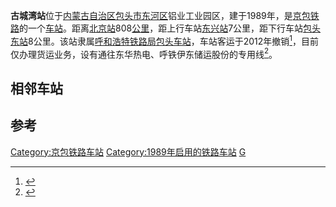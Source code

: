 {{Coord|40.552246|110.10498|type:railwaystation_region:CN_source:GoogleMaps|display=title}}
{{noteTA
|1=zh-cn:始发车次; zh-hk:列車班次;
|2=zh-cn:车次; zh-hk:班次;
}}
{{Infobox China railway station
|车站名称=古城湾站
|图片=
|eng_name = Guchengwan Railway Station
|code = 12644<ref>{{cite book|title=中华人民共和国铁路车站代码（GB/T 10302-2010）|publisher=中国标准出版社|year=2010|isbn=155066140495|ignore-isbn-error=true|pages=12}}</ref>
|commercial_code = GCC
|pinyin_code = GCW
|车站位置=[[内蒙古自治区|内蒙古自治区]][[包头市|包头市]][[东河区|东河区]]铝业工业园区古城湾
|坐标=
|归属=[[呼和浩特局集团|呼和浩特局集团]][[包头站|包头车站]]
|线路=[[唐包铁路|唐包铁路]]
|车站等级=[[五等站_(中铁)|五等站]]
|到发线数目=
|月台数目=
}}

'''古城湾站'''位于[[内蒙古自治区|内蒙古自治区]][[包头市|包头市]][[东河区|东河区]]铝业工业园区，建于1989年，是[[京包铁路|京包铁路]]的一个[[铁路车站|车站]]。距离[[北京站|北京站]]808[[公里|公里]]，距上行车站[[东兴站|东兴站]]7公里，距下行车站[[包头东站|包头东站]]8公里。该站隶属[[呼和浩特铁路局|呼和浩特铁路局]][[包头站|包头车站]]，车站客运于2012年撤销<ref>{{cite book|author=《中国铁道年鉴》编辑部|title=中国铁道年鉴2013|publisher=中国铁路总公司档案史志中心|year=2013|issn=1009-6957}}</ref>，目前仅办理货运业务，设有通往东华热电、呼铁伊东储运股份的专用线<ref name="95306info">{{cite web|url=http://hyfw.95306.cn/hyinfo/action/FwcszsAction_index?type=1|title=营业站服务信息查询|publisher=中国铁路95306网|access-date=2021-05-01|archive-date=2018-09-14|archive-url=https://web.archive.org/web/20180914133603/http://hyfw.95306.cn/hyinfo/action/FwcszsAction_index?type=1|dead-url=no}}</ref>。

==相邻车站==
{{start rail box|[[中国铁路|中国铁路]]}}
{{s-inop|[[东兴站|东兴站]]|{{站|曹妃甸北}}方向}}
{{s-line|[[唐包铁路|唐包铁路]]<br/>←7km 古城湾站 8km→}}
{{s-inop|[[包头东站|包头东站]]|{{站|包頭}}方向}}
{{end box}}

==参考==
<references />

{{京包铁路|nocat}}
{{唐包铁路}}
{{铁路车站小作品}}

[[Category:京包铁路车站|Category:京包铁路车站]]
[[Category:1989年启用的铁路车站|Category:1989年启用的铁路车站]]
[[Category:包头市铁路车站|G]]